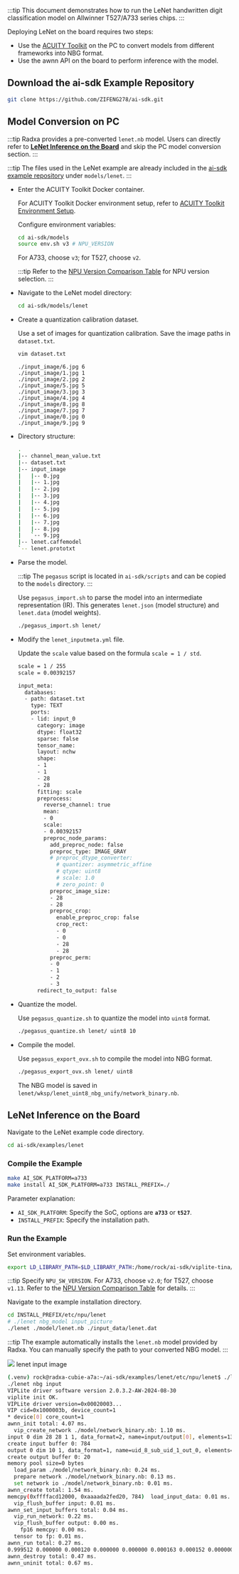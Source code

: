 :::tip
This document demonstrates how to run the LeNet handwritten digit classification model on Allwinner T527/A733 series chips.
:::

Deploying LeNet on the board requires two steps:

- Use the [ACUITY Toolkit](./cubie_acuity_sdk#acuity-toolkit) on the PC to convert models from different frameworks into NBG format.
- Use the awnn API on the board to perform inference with the model.

## Download the ai-sdk Example Repository

<NewCodeBlock tip="X86 PC / Device" type="PC">

```bash
git clone https://github.com/ZIFENG278/ai-sdk.git
```

</NewCodeBlock>

## Model Conversion on PC

:::tip
Radxa provides a pre-converted `lenet.nb` model. Users can directly refer to [**LeNet Inference on the Board**](#lenet-inference-on-the-board) and skip the PC model conversion section.
:::

:::tip
The files used in the LeNet example are already included in the [ai-sdk example repository](https://github.com/ZIFENG278/ai-sdk.git) under `models/lenet`.
:::

- Enter the ACUITY Toolkit Docker container.

  For ACUITY Toolkit Docker environment setup, refer to [ACUITY Toolkit Environment Setup](./cubie_acuity_env).

  Configure environment variables:

  <NewCodeBlock tip="X86 Linux PC" type="PC">

  ```bash
  cd ai-sdk/models
  source env.sh v3 # NPU_VERSION
  ```

  </NewCodeBlock>

  For A733, choose `v3`; for T527, choose `v2`.

  :::tip
  Refer to the [NPU Version Comparison Table](./cubie_acuity_usage#npu-version-comparison-table) for NPU version selection.
  :::

- Navigate to the LeNet model directory:

  <NewCodeBlock tip="X86 Linux PC" type="PC">

  ```bash
  cd ai-sdk/models/lenet
  ```

  </NewCodeBlock>

- Create a quantization calibration dataset.

  Use a set of images for quantization calibration. Save the image paths in `dataset.txt`.

  <NewCodeBlock tip="X86 Linux PC" type="PC">

  ```bash
  vim dataset.txt
  ```

  </NewCodeBlock>

  ```vim
  ./input_image/6.jpg 6
  ./input_image/1.jpg 1
  ./input_image/2.jpg 2
  ./input_image/5.jpg 5
  ./input_image/3.jpg 3
  ./input_image/4.jpg 4
  ./input_image/8.jpg 8
  ./input_image/7.jpg 7
  ./input_image/0.jpg 0
  ./input_image/9.jpg 9
  ```

- Directory structure:

  ```bash
  .
  |-- channel_mean_value.txt
  |-- dataset.txt
  |-- input_image
  |   |-- 0.jpg
  |   |-- 1.jpg
  |   |-- 2.jpg
  |   |-- 3.jpg
  |   |-- 4.jpg
  |   |-- 5.jpg
  |   |-- 6.jpg
  |   |-- 7.jpg
  |   |-- 8.jpg
  |   `-- 9.jpg
  |-- lenet.caffemodel
  `-- lenet.prototxt
  ```

- Parse the model.

  :::tip
  The `pegasus` script is located in `ai-sdk/scripts` and can be copied to the `models` directory.
  :::

  Use `pegasus_import.sh` to parse the model into an intermediate representation (IR). This generates `lenet.json` (model structure) and `lenet.data` (model weights).

  <NewCodeBlock tip="X86 Linux PC" type="PC">

  ```bash
  ./pegasus_import.sh lenet/
  ```

  </NewCodeBlock>

- Modify the `lenet_inputmeta.yml` file.

  Update the `scale` value based on the formula `scale = 1 / std`.

  ```bash
  scale = 1 / 255
  scale = 0.00392157
  ```

  ```bash
  input_meta:
    databases:
    - path: dataset.txt
      type: TEXT
      ports:
      - lid: input_0
        category: image
        dtype: float32
        sparse: false
        tensor_name:
        layout: nchw
        shape:
        - 1
        - 1
        - 28
        - 28
        fitting: scale
        preprocess:
          reverse_channel: true
          mean:
          - 0
          scale:
          - 0.00392157
          preproc_node_params:
            add_preproc_node: false
            preproc_type: IMAGE_GRAY
            # preproc_dtype_converter:
              # quantizer: asymmetric_affine
              # qtype: uint8
              # scale: 1.0
              # zero_point: 0
            preproc_image_size:
            - 28
            - 28
            preproc_crop:
              enable_preproc_crop: false
              crop_rect:
              - 0
              - 0
              - 28
              - 28
            preproc_perm:
            - 0
            - 1
            - 2
            - 3
        redirect_to_output: false
  ```

- Quantize the model.

  Use `pegasus_quantize.sh` to quantize the model into `uint8` format.

  <NewCodeBlock tip="X86 Linux PC" type="PC">

  ```bash
  ./pegasus_quantize.sh lenet/ uint8 10
  ```

  </NewCodeBlock>

- Compile the model.

  Use `pegasus_export_ovx.sh` to compile the model into NBG format.

  <NewCodeBlock tip="X86 Linux PC" type="PC">

  ```bash
  ./pegasus_export_ovx.sh lenet/ uint8
  ```

  </NewCodeBlock>

  The NBG model is saved in `lenet/wksp/lenet_uint8_nbg_unify/network_binary.nb`.

## LeNet Inference on the Board

Navigate to the LeNet example code directory.

<NewCodeBlock tip="Device" type="device">

```bash
cd ai-sdk/examples/lenet
```

</NewCodeBlock>

### Compile the Example

<NewCodeBlock tip="Device" type="device">

```bash
make AI_SDK_PLATFORM=a733
make install AI_SDK_PLATFORM=a733 INSTALL_PREFIX=./
```

</NewCodeBlock>

Parameter explanation:

- `AI_SDK_PLATFORM`: Specify the SoC, options are **`a733`** or **`t527`**.
- `INSTALL_PREFIX`: Specify the installation path.

### Run the Example

Set environment variables.

<NewCodeBlock tip="Device" type="device">

```bash
export LD_LIBRARY_PATH=$LD_LIBRARY_PATH:/home/rock/ai-sdk/viplite-tina/lib/aarch64-none-linux-gnu/NPU_VERSION # NPU_SW_VERSION
```

</NewCodeBlock>

:::tip
Specify `NPU_SW_VERSION`. For A733, choose `v2.0`; for T527, choose `v1.13`. Refer to the [NPU Version Comparison Table](./cubie_acuity_usage#npu-version-comparison-table) for details.
:::

Navigate to the example installation directory.

<NewCodeBlock tip="Device" type="device">

```bash
cd INSTALL_PREFIX/etc/npu/lenet
# ./lenet nbg_model input_picture
./lenet ./model/lenet.nb ./input_data/lenet.dat
```

</NewCodeBlock>

:::tip
The example automatically installs the `lenet.nb` model provided by Radxa. You can manually specify the path to your converted NBG model.
:::

<div style={{ textAlign: "center" }}>
  <img src="/en/img/cubie/a7a/lenet_0.webp" />
  lenet input image
</div>

```bash
(.venv) rock@radxa-cubie-a7a:~/ai-sdk/examples/lenet/etc/npu/lenet$ ./lenet ./model/network_binary.nb ./input_data/lenet.dat
./lenet nbg input
VIPLite driver software version 2.0.3.2-AW-2024-08-30
viplite init OK.
VIPLite driver version=0x00020003...
VIP cid=0x1000003b, device_count=1
* device[0] core_count=1
awnn_init total: 4.07 ms.
  vip_create_network ./model/network_binary.nb: 1.10 ms.
input 0 dim 28 28 1 1, data_format=2, name=input/output[0], elements=134284329, scale=0.003922, zero_point=0
create input buffer 0: 784
output 0 dim 10 1, data_format=1, name=uid_8_sub_uid_1_out_0, elements=10, none-quant
create output buffer 0: 20
memory pool size=0 bytes
  load_param ./model/network_binary.nb: 0.24 ms.
  prepare network ./model/network_binary.nb: 0.13 ms.
  set network io ./model/network_binary.nb: 0.01 ms.
awnn_create total: 1.54 ms.
memcpy(0xffffacd12000, 0xaaaada2fed20, 784)  load_input_data: 0.01 ms.
  vip_flush_buffer input: 0.01 ms.
awnn_set_input_buffers total: 0.04 ms.
  vip_run_network: 0.22 ms.
  vip_flush_buffer output: 0.00 ms.
    fp16 memcpy: 0.00 ms.
  tensor to fp: 0.01 ms.
awnn_run total: 0.27 ms.
0.999512 0.000000 0.000120 0.000000 0.000000 0.000163 0.000152 0.000000 0.000000 0.000082
awnn_destroy total: 0.47 ms.
awnn_uninit total: 0.67 ms.
```
